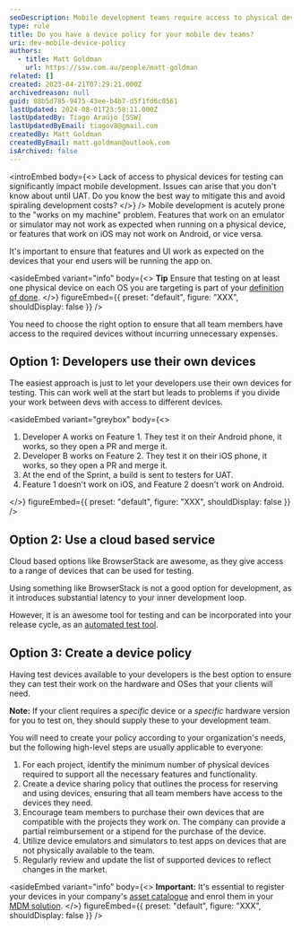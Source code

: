 ```yaml
---
seoDescription: Mobile development teams require access to physical devices for testing to avoid issues and spiraling development costs.
type: rule
title: Do you have a device policy for your mobile dev teams?
uri: dev-mobile-device-policy
authors:
  - title: Matt Goldman
    url: https://ssw.com.au/people/matt-goldman
related: []
created: 2023-04-21T07:29:21.000Z
archivedreason: null
guid: 08b5d785-9475-43ee-b4b7-d5f1fd6c0561
lastUpdated: 2024-08-01T23:58:11.000Z
lastUpdatedBy: Tiago Araújo [SSW]
lastUpdatedByEmail: tiagov8@gmail.com
createdBy: Matt Goldman
createdByEmail: matt.goldman@outlook.com
isArchived: false
---
```


<introEmbed
  body={<>
Lack of access to physical devices for testing can significantly impact mobile development. Issues can arise that you don't know about until UAT. Do you know the best way to mitigate this and avoid spiraling development costs?
  </>}
/>
Mobile development is acutely prone to the "works on my machine" problem. Features that work on an emulator or simulator may not work as expected when running on a physical device, or features that work on iOS may not work on Android, or vice versa.

It's important to ensure that features and UI work as expected on the devices that your end users will be running the app on.

<asideEmbed
  variant="info"
  body={<>
    **Tip** Ensure that testing on at least one physical device on each OS you are targeting is part of your [definition of done](/definition-of-done).
  </>}
  figureEmbed={{
    preset: "default",
    figure: "XXX",
    shouldDisplay: false
  }}
/>

You need to choose the right option to ensure that all team members have access to the required devices without incurring unnecessary expenses.

## Option 1: Developers use their own devices

The easiest approach is just to let your developers use their own devices for testing. This can work well at the start but leads to problems if you divide your work between devs with access to different devices.

<asideEmbed
  variant="greybox"
  body={<>
    
1. Developer A works on Feature 1. They test it on their Android phone, it works, so they open a PR and merge it.
2. Developer B works on Feature 2. They test it on their iOS phone, it works, so they open a PR and merge it.
3. At the end of the Sprint, a build is sent to testers for UAT.
4. Feature 1 doesn't work on iOS, and Feature 2 doesn't work on Android.

  </>}
  figureEmbed={{
    preset: "default",
    figure: "XXX",
    shouldDisplay: false
  }}
/>

## Option 2: Use a cloud based service

Cloud based options like BrowserStack are awesome, as they give access to a range of devices that can be used for testing.

Using something like BrowserStack is not a good option for development, as it introduces substantial latency to your inner development loop.

However, it is an awesome tool for testing and can be incorporated into your release cycle, as an [automated test tool](https://www.browserstack.com/app-automate).

## Option 3: Create a device policy

Having test devices available to your developers is the best option to ensure they can test their work on the hardware and OSes that your clients will need.

**Note:** If your client requires a _specific_ device or a _specific_ hardware version for you to test on, they should supply these to your development team.

You will need to create your policy according to your organization's needs, but the following high-level steps are usually applicable to everyone:

1. For each project, identify the minimum number of physical devices required to support all the necessary features and functionality.
2. Create a device sharing policy that outlines the process for reserving and using devices, ensuring that all team members have access to the devices they need.
3. Encourage team members to purchase their own devices that are compatible with the projects they work on. The company can provide a partial reimbursement or a stipend for the purchase of the device.
4. Utilize device emulators and simulators to test apps on devices that are not physically available to the team.
5. Regularly review and update the list of supported devices to reflect changes in the market.

<asideEmbed
  variant="info"
  body={<>
    **Important:** It's essential to register your devices in your company's [asset catalogue](/label-your-assets) and enrol them in your [MDM solution](/implementing-intune).
  </>}
  figureEmbed={{
    preset: "default",
    figure: "XXX",
    shouldDisplay: false
  }}
/>
